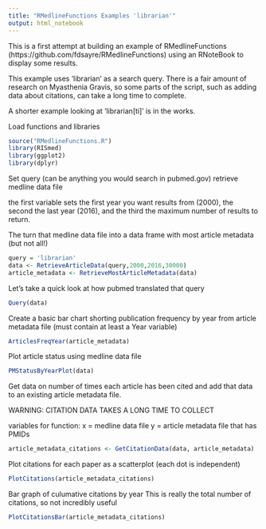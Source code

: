 ```yaml
---
title: "RMedlineFunctions Examples 'librarian'"
output: html_notebook
---
```


This is a first attempt at building an example of RMedlineFunctions (https://github.com/fdsayre/RMedlineFunctions) using an RNoteBook to display some results.

This example uses 'librarian' as a search query. There is a fair amount of research on Myasthenia Gravis, so some parts of the script, such as adding data about citations, can take a long time to complete. 

A shorter example looking at 'librarian[ti]' is in the works.


Load functions and libraries

```r
source("RMedlineFunctions.R")
library(RISmed)
library(ggplot2)
library(dplyr)
```

Set query (can be anything you would search in pubmed.gov)
retrieve medline data file

the first variable sets the first year you want results from (2000), the second the last year (2016), and the third the maximum number of results to return.

The turn that medline data file into a data frame with most article metadata (but not all!)

```r
query = 'librarian'
data <- RetrieveArticleData(query,2000,2016,30000)
article_metadata <- RetrieveMostArticleMetadata(data)
```


Let's take a quick look at how pubmed translated that query

```r
Query(data)
```


Create a basic bar chart shorting publication frequency by year from article metadata file (must contain at least a Year variable)

```r
ArticlesFreqYear(article_metadata)
```

Plot article status using medline data file

```r
PMStatusByYearPlot(data)
```


Get data on number of times each article has been cited and add that data to an existing article metadata file.

WARNING: CITATION DATA TAKES A LONG TIME TO COLLECT

variables for function:
x = medline data file
y = article metadata file that has PMIDs


```r
article_metadata_citations <- GetCitationData(data, article_metadata)
```

Plot citations for each paper as a scatterplot (each dot is independent)

```r
PlotCitations(article_metadata_citations)
```

Bar graph of culumative citations by year
This is really the total number of citations, so not incredibly useful

```r
PlotCitationsBar(article_metadata_citations)
```

